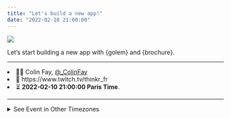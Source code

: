 ```yaml
---
title: "Let's build a new app!"
date: "2022-02-10 21:00:00"
---
```


![](/img/twitch.jpeg)

Let's start building a new app with {golem} and {brochure}.

<hr>

<li> 👨‍💻 Colin Fay, <a href = "https://twitter.com/_ColinFay">@_ColinFay</a> </li>
<li> 🔗 https://www.twitch.tv/thinkr_fr </li>
<li> ⏳ __2022-02-10 21:00:00 Paris Time__. </li>

<hr>

<details closed>
<summary> <span title='Click to Expand'> See Event in Other Timezones </span> </summary>

```r
date <- lubridate::ymd_hms("2022-02-10 21:00:00", tz = "Europe/Paris")

lubridate::with_tz(date, "UTC")

lubridate::with_tz(date, "America/New_York")

lubridate::with_tz(date, "America/Los_Angeles")

lubridate::with_tz(date, "Australia/Sydney")
```

</details>
<br>
